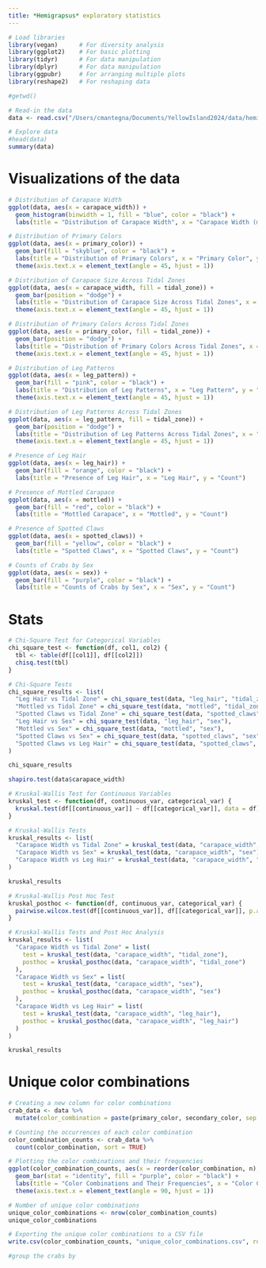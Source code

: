 ```yaml
---
title: *Hemigrapsus* exploratory statistics
---
```


```r

# Load libraries
library(vegan)      # For diversity analysis
library(ggplot2)    # For basic plotting
library(tidyr)      # For data manipulation
library(dplyr)      # For data manipulation
library(ggpubr)     # For arranging multiple plots
library(reshape2)   # For reshaping data
```

```r

#getwd()

# Read-in the data
data <- read.csv("/Users/cmantegna/Documents/YellowIsland2024/data/hemi_complete.csv")
```

```r

# Explore data
#head(data)
summary(data)
```

# Visualizations of the data

```r

# Distribution of Carapace Width
ggplot(data, aes(x = carapace_width)) +
  geom_histogram(binwidth = 1, fill = "blue", color = "black") +
  labs(title = "Distribution of Carapace Width", x = "Carapace Width (mm)", y = "Frequency")

```

```r

# Distribution of Primary Colors
ggplot(data, aes(x = primary_color)) +
  geom_bar(fill = "skyblue", color = "black") +
  labs(title = "Distribution of Primary Colors", x = "Primary Color", y = "Count") +
  theme(axis.text.x = element_text(angle = 45, hjust = 1))

```

```r

# Distribution of Carapace Size Across Tidal Zones
ggplot(data, aes(x = carapace_width, fill = tidal_zone)) +
  geom_bar(position = "dodge") +
  labs(title = "Distribution of Carapace Size Across Tidal Zones", x = "Carapace Width (mm)", y = "Count") +
  theme(axis.text.x = element_text(angle = 45, hjust = 1))
```

```r

# Distribution of Primary Colors Across Tidal Zones
ggplot(data, aes(x = primary_color, fill = tidal_zone)) +
  geom_bar(position = "dodge") +
  labs(title = "Distribution of Primary Colors Across Tidal Zones", x = "Primary Color", y = "Count") +
  theme(axis.text.x = element_text(angle = 45, hjust = 1))

```

```r

# Distribution of Leg Patterns
ggplot(data, aes(x = leg_pattern)) +
  geom_bar(fill = "pink", color = "black") +
  labs(title = "Distribution of Leg Patterns", x = "Leg Pattern", y = "Count") +
  theme(axis.text.x = element_text(angle = 45, hjust = 1))

```

```r

# Distribution of Leg Patterns Across Tidal Zones
ggplot(data, aes(x = leg_pattern, fill = tidal_zone)) +
  geom_bar(position = "dodge") +
  labs(title = "Distribution of Leg Patterns Across Tidal Zones", x = "Leg Pattern", y = "Count") +
  theme(axis.text.x = element_text(angle = 45, hjust = 1))

```

```r

# Presence of Leg Hair
ggplot(data, aes(x = leg_hair)) +
  geom_bar(fill = "orange", color = "black") +
  labs(title = "Presence of Leg Hair", x = "Leg Hair", y = "Count")
```

```r

# Presence of Mottled Carapace
ggplot(data, aes(x = mottled)) +
  geom_bar(fill = "red", color = "black") +
  labs(title = "Mottled Carapace", x = "Mottled", y = "Count")
```

```r

# Presence of Spotted Claws
ggplot(data, aes(x = spotted_claws)) +
  geom_bar(fill = "yellow", color = "black") +
  labs(title = "Spotted Claws", x = "Spotted Claws", y = "Count")
```

```r

# Counts of Crabs by Sex
ggplot(data, aes(x = sex)) +
  geom_bar(fill = "purple", color = "black") +
  labs(title = "Counts of Crabs by Sex", x = "Sex", y = "Count")

```

# Stats

```r

# Chi-Square Test for Categorical Variables
chi_square_test <- function(df, col1, col2) {
  tbl <- table(df[[col1]], df[[col2]])
  chisq.test(tbl)
}

# Chi-Square Tests
chi_square_results <- list(
  "Leg Hair vs Tidal Zone" = chi_square_test(data, "leg_hair", "tidal_zone"),
  "Mottled vs Tidal Zone" = chi_square_test(data, "mottled", "tidal_zone"),
  "Spotted Claws vs Tidal Zone" = chi_square_test(data, "spotted_claws", "tidal_zone"),
  "Leg Hair vs Sex" = chi_square_test(data, "leg_hair", "sex"),
  "Mottled vs Sex" = chi_square_test(data, "mottled", "sex"),
  "Spotted Claws vs Sex" = chi_square_test(data, "spotted_claws", "sex"),
  "Spotted Claws vs Leg Hair" = chi_square_test(data, "spotted_claws", "leg_hair")
)

chi_square_results


```

```r

shapiro.test(data$carapace_width)
```

```r

# Kruskal-Wallis Test for Continuous Variables
kruskal_test <- function(df, continuous_var, categorical_var) {
  kruskal.test(df[[continuous_var]] ~ df[[categorical_var]], data = df)
}

# Kruskal-Wallis Tests
kruskal_results <- list(
  "Carapace Width vs Tidal Zone" = kruskal_test(data, "carapace_width", "tidal_zone"),
  "Carapace Width vs Sex" = kruskal_test(data, "carapace_width", "sex"),
  "Carapace Width vs Leg Hair" = kruskal_test(data, "carapace_width", "leg_hair")
)

kruskal_results

```

```r

# Kruskal-Wallis Post Hoc Test
kruskal_posthoc <- function(df, continuous_var, categorical_var) {
  pairwise.wilcox.test(df[[continuous_var]], df[[categorical_var]], p.adjust.method = "bonferroni")
}

# Kruskal-Wallis Tests and Post Hoc Analysis
kruskal_results <- list(
  "Carapace Width vs Tidal Zone" = list(
    test = kruskal_test(data, "carapace_width", "tidal_zone"),
    posthoc = kruskal_posthoc(data, "carapace_width", "tidal_zone")
  ),
  "Carapace Width vs Sex" = list(
    test = kruskal_test(data, "carapace_width", "sex"),
    posthoc = kruskal_posthoc(data, "carapace_width", "sex")
  ),
  "Carapace Width vs Leg Hair" = list(
    test = kruskal_test(data, "carapace_width", "leg_hair"),
    posthoc = kruskal_posthoc(data, "carapace_width", "leg_hair")
  )
)

kruskal_results

```

# Unique color combinations

```r

# Creating a new column for color combinations
crab_data <- data %>%
  mutate(color_combination = paste(primary_color, secondary_color, sep = "_"))

# Counting the occurrences of each color combination
color_combination_counts <- crab_data %>%
  count(color_combination, sort = TRUE)

# Plotting the color combinations and their frequencies
ggplot(color_combination_counts, aes(x = reorder(color_combination, n), y = n)) +
  geom_bar(stat = "identity", fill = "purple", color = "black") +
  labs(title = "Color Combinations and Their Frequencies", x = "Color Combination", y = "Frequency") +
  theme(axis.text.x = element_text(angle = 90, hjust = 1))

# Number of unique color combinations
unique_color_combinations <- nrow(color_combination_counts)
unique_color_combinations

# Exporting the unique color combinations to a CSV file
write.csv(color_combination_counts, "unique_color_combinations.csv", row.names = FALSE)

```

```r
#group the crabs by 

```
